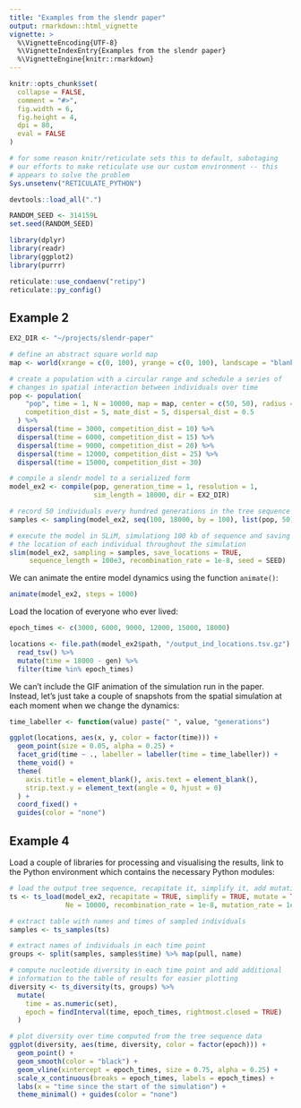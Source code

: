 ```yaml
---
title: "Examples from the slendr paper"
output: rmarkdown::html_vignette
vignette: >
  %\VignetteEncoding{UTF-8}
  %\VignetteIndexEntry{Examples from the slendr paper}
  %\VignetteEngine{knitr::rmarkdown}
---
```


```r
knitr::opts_chunk$set(
  collapse = FALSE,
  comment = "#>",
  fig.width = 6,
  fig.height = 4,
  dpi = 80,
  eval = FALSE
)

# for some reason knitr/reticulate sets this to default, sabotaging
# our efforts to make reticulate use our custom environment -- this
# appears to solve the problem
Sys.unsetenv("RETICULATE_PYTHON")

devtools::load_all(".")

RANDOM_SEED <- 314159L
set.seed(RANDOM_SEED)

library(dplyr)
library(readr)
library(ggplot2)
library(purrr)

reticulate::use_condaenv("retipy")
reticulate::py_config()
```

## Example 2

```r
EX2_DIR <- "~/projects/slendr-paper"
```

```r
# define an abstract square world map
map <- world(xrange = c(0, 100), yrange = c(0, 100), landscape = "blank")

# create a population with a circular range and schedule a series of
# changes in spatial interaction between individuals over time
pop <- population(
    "pop", time = 1, N = 10000, map = map, center = c(50, 50), radius = 50,
    competition_dist = 5, mate_dist = 5, dispersal_dist = 0.5
  ) %>%
  dispersal(time = 3000, competition_dist = 10) %>%
  dispersal(time = 6000, competition_dist = 15) %>%
  dispersal(time = 9000, competition_dist = 20) %>%
  dispersal(time = 12000, competition_dist = 25) %>%
  dispersal(time = 15000, competition_dist = 30)

# compile a slendr model to a serialized form
model_ex2 <- compile(pop, generation_time = 1, resolution = 1,
                     sim_length = 18000, dir = EX2_DIR)

# record 50 individuals every hundred generations in the tree sequence
samples <- sampling(model_ex2, seq(100, 18000, by = 100), list(pop, 50))

# execute the model in SLiM, simulationg 100 kb of sequence and saving
# the location of each individual throughout the simulation
slim(model_ex2, sampling = samples, save_locations = TRUE,
     sequence_length = 100e3, recombination_rate = 1e-8, seed = SEED)
```

We can animate the entire model dynamics using the function `animate()`:
```r
animate(model_ex2, steps = 1000)
```

Load the location of everyone who ever lived:

```r
epoch_times <- c(3000, 6000, 9000, 12000, 15000, 18000)

locations <- file.path(model_ex2$path, "/output_ind_locations.tsv.gz") %>%
  read_tsv() %>%
  mutate(time = 18000 - gen) %>%
  filter(time %in% epoch_times)
```

We can't include the GIF animation of the simulation run in the paper. Instead, let's just take a couple of snapshots from the spatial simulation at each moment when we change the dynamics:

```r
time_labeller <- function(value) paste(" ", value, "generations")

ggplot(locations, aes(x, y, color = factor(time))) +
  geom_point(size = 0.05, alpha = 0.25) +
  facet_grid(time ~ ., labeller = labeller(time = time_labeller)) +
  theme_void() +
  theme(
    axis.title = element_blank(), axis.text = element_blank(),
    strip.text.y = element_text(angle = 0, hjust = 0)
  ) +
  coord_fixed() +
  guides(color = "none")
```

## Example 4

Load a couple of libraries for processing and visualising the results, link to the Python environment which contains the necessary Python modules:

```r
# load the output tree sequence, recapitate it, simplify it, add mutations
ts <- ts_load(model_ex2, recapitate = TRUE, simplify = TRUE, mutate = TRUE,
              Ne = 10000, recombination_rate = 1e-8, mutation_rate = 1e-8)

# extract table with names and times of sampled individuals
samples <- ts_samples(ts)

# extract names of individuals in each time point
groups <- split(samples, samples$time) %>% map(pull, name)

# compute nucleotide diversity in each time point and add additional
# information to the table of results for easier plotting
diversity <- ts_diversity(ts, groups) %>%
  mutate(
    time = as.numeric(set),
    epoch = findInterval(time, epoch_times, rightmost.closed = TRUE)
  )

# plot diversity over time computed from the tree sequence data
ggplot(diversity, aes(time, diversity, color = factor(epoch))) +
  geom_point() +
  geom_smooth(color = "black") +
  geom_vline(xintercept = epoch_times, size = 0.75, alpha = 0.25) +
  scale_x_continuous(breaks = epoch_times, labels = epoch_times) +
  labs(x = "time since the start of the simulation") +
  theme_minimal() + guides(color = "none")
```
